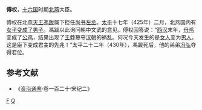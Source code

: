 '''傅权'''，[[十六国|十六国]]时期[[北燕|北燕]]大臣。

傅权在北燕[[天王_(君主)|天王]][[馮跋|馮跋]]属下担任[[尚书左丞|尚书左丞]]。[[太平_(北燕)|太平]]十七年（425年）二月，北燕国内有[[變性|女子变成了男子]]。馮跋以此询问朝中文武的意见。傅权回答说：“[[西汉|西汉]]末年，[[母鸡|母鸡]]变成了[[公鸡|公鸡]]，结果出现了[[王莽|王莽]]篡夺[[汉朝|汉朝]]的祸乱。何况今天发生的是[[女人|女人]]变为[[男人|男人]]，这是臣下变成君主的先兆！”太平二十二年（430年），馮跋死后，他的弟弟[[冯弘|冯弘]]夺得君位。
==参考文献==
*《[[资治通鉴|资治通鉴]]·卷一百二十·宋纪二》
[[分类:北燕官员|F]]
[[分类:傅姓|Q]]
